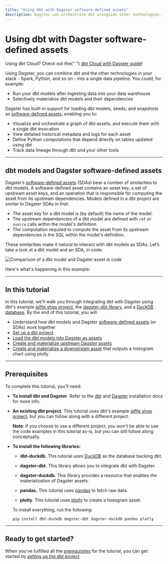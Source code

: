 ```yaml
---
title: "Using dbt with Dagster software-defined assets"
description: Dagster can orchestrate dbt alongside other technologies.
---
```


# Using dbt with Dagster software-defined assets

<Note>
  Using dbt Cloud? Check out the{" "}
  <a href="/integrations/dbt-cloud">dbt Cloud with Dagster guide</a>!
</Note>

Using Dagster, you can combine dbt and the other technologies in your stack - Spark, Python, and so on - into a single data pipeline. You could, for example:

- Run your dbt models after ingesting data into your data warehouse
- Selectively materialize dbt models and their dependencies

Dagster has built-in support for loading dbt models, seeds, and snapshots as [software-defined assets](/concepts/assets/software-defined-assets), enabling you to:

- Visualize and orchestrate a graph of dbt assets, and execute them with a single dbt invocation
- View detailed historical metadata and logs for each asset
- Define Python computations that depend directly on tables updated using dbt
- Track data lineage through dbt and your other tools

---

## dbt models and Dagster software-defined assets

Dagster’s [software-defined assets](/concepts/assets/software-defined-assets) (SDAs) bear a number of similarities to dbt models. A software-defined asset contains an asset key, a set of upstream asset keys, and an operation that is responsible for computing the asset from its upstream dependencies. Models defined in a dbt project are similar to Dagster SDAs in that:

- The asset key for a dbt model is (by default) the name of the model.
- The upstream dependencies of a dbt model are defined with `ref` or `source` calls within the model's definition.
- The computation required to compute the asset from its upstream dependencies is the SQL within the model's definition.

These similarities make it natural to interact with dbt models as SDAs. Let’s take a look at a dbt model and an SDA, in code:

<Image
alt="Comparison of a dbt model and Dagster asset in code"
src="/images/integrations/dbt/using-dbt-with-dagster/asset-dbt-model-comparison.png"
width={774}
height={345}
/>

Here's what's happening in this example:

<TODO></TODO>

---

## In this tutorial

In this tutorial, we'll walk you through integrating dbt with Dagster using dbt's example [jaffle shop project](https://github.com/dbt-labs/jaffle_shop), the [dagster-dbt library](/\_apidocs/libraries/dagster-dbt), and a [DuckDB database](https://duckdb.org/). By the end of this tutorial, you will:

- Understand how dbt models and Dagster [software-defined assets](/concepts/assets/software-defined-assets) (or SDAs) work together
- [Set up a dbt project](/integrations/dbt/using-dbt-with-dagster/part-one)
- [Load the dbt models into Dagster as assets](/integrations/dbt/using-dbt-with-dagster/part-two)
- [Create and materialize upstream Dagster assets](/integrations/dbt/using-dbt-with-dagster/part-three)
- [Create and materialize a downstream asset](/integrations/dbt/using-dbt-with-dagster/part-four) that outputs a histogram chart using plotly

---

## Prerequisites

To complete this tutorial, you'll need:

- **To install dbt and Dagster**. Refer to the [dbt](https://docs.getdbt.com/dbt-cli/install/overview) and [Dagster](/getting-started/install) installation docs for more info.

- **An existing dbt project.** This tutorial uses dbt's example [jaffle shop project](https://github.com/dbt-labs/jaffle_shop), but you can follow along with a different project.

  **Note**: If you choose to use a different project, you won't be able to use the code examples in this tutorial as-is, but you can still follow along conceptually.

- **To install the following libraries:**

  - **dbt-duckdb.** This tutorial uses [DuckDB](https://docs.getdbt.com/reference/warehouse-profiles/duckdb-profile) as the database backing dbt.

  - **dagster-dbt.** This library allows you to integrate dbt with Dagster.

  - **dagster-duckdb.** This library provides a resource that enables the materialization of Dagster assets.

  - **pandas.** This tutorial uses [pandas](https://pandas.pydata.org/docs/index.html) to fetch raw data.

  - **plotly**. This tutorial uses [plotly](https://plotly.com/python/) to create a histogram asset.

  To install everything, run the following:

  ```shell
  pip install dbt-duckdb dagster-dbt dagster-duckdb pandas plotly
  ```

---

## Ready to get started?

When you've fulfilled all the [prerequisites](#prerequisites) for the tutorial, you can get started by [setting up the dbt project](/integrations/dbt/using-dbt-with-dagster/part-one).
